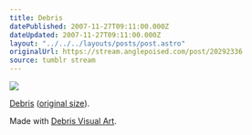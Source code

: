 ```yaml
---
title: Debris
datePublished: 2007-11-27T09:11:00.000Z
dateUpdated: 2007-11-27T09:11:00.000Z
layout: "../../../layouts/posts/post.astro"
originalUrl: https://stream.anglepoised.com/post/20292336
source: tumblr stream
---
```


![](/images/notes/debris.jpg)

[Debris](http://flickr.com/photos/ohskylab/384552/) ([original size](http://flickr.com/photo_zoom.gne?id=384552&size=o)).

Made with [Debris Visual Art](http://badmofo.org/debris/).
